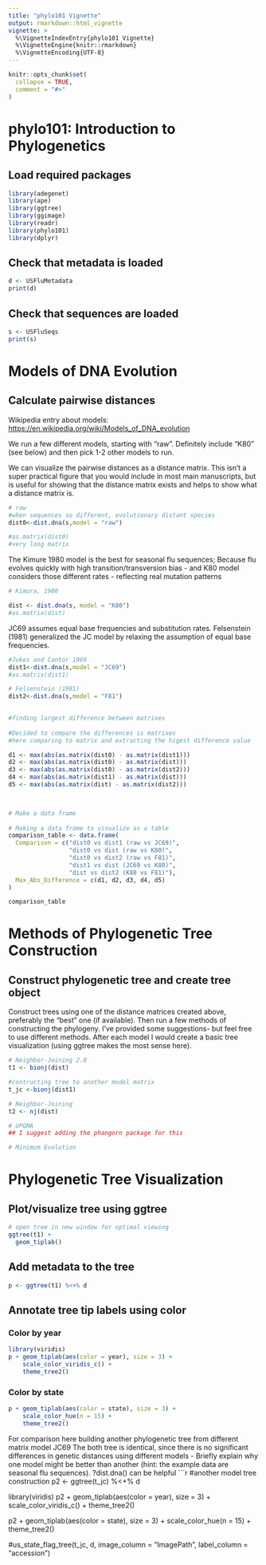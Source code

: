 ```yaml
---
title: "phylo101 Vignette"
output: rmarkdown::html_vignette
vignette: >
  %\VignetteIndexEntry{phylo101 Vignette}
  %\VignetteEngine{knitr::rmarkdown}
  %\VignetteEncoding{UTF-8}
---
```


```r
knitr::opts_chunk$set(
  collapse = TRUE,
  comment = "#>"
)
```

# phylo101: Introduction to Phylogenetics

## Load required packages

```r
library(adegenet)
library(ape)
library(ggtree)
library(ggimage)
library(readr)
library(phylo101)
library(dplyr)
```

## Check that metadata is loaded

```r
d <- USFluMetadata
print(d)
```

## Check that sequences are loaded

```r
s <- USFluSeqs
print(s)
```

# Models of DNA Evolution

## Calculate pairwise distances

Wikipedia entry about models: <https://en.wikipedia.org/wiki/Models_of_DNA_evolution>

We run a few different models, starting with "raw". Definitely include "K80" (see below) and then pick 1-2 other models to run. 

We can visualize the pairwise distances as a distance matrix. This isn't a super practical figure that you would include in most main manuscripts, but is useful for showing that the distance matrix exists and helps to show what a distance matrix is.


```r
# raw
#when sequences so different, evolutionary distant species
dist0<-dist.dna(s,model = "raw")

#as.matrix(dist0)
#very long matrix
```

The Kimure 1980 model is the best for seasonal flu sequences; Because flu evolves quickly
with high transition/transversion bias - and K80 model considers those different rates - reflecting real mutation patterns

```r
# Kimura, 1980

dist <- dist.dna(s, model = "K80")
#as.matrix(dist)
```

JC69 assumes equal base frequencies and substitution rates.
Felsenstein (1981) generalized the JC model by relaxing the assumption of equal base frequencies.

```r
#Jukes and Cantor 1969
dist1<-dist.dna(s,model = "JC69")
#as.matrix(dist1)

# Felsenstein (1981)
dist2<-dist.dna(s,model = "F81")

 
#finding largest difference between matrixes 
 
#Decided to compare the differences is matrixes
#here comparing to matrix and extracting the higest difference value

d1 <- max(abs(as.matrix(dist0) - as.matrix(dist1)))
d2 <- max(abs(as.matrix(dist0) - as.matrix(dist)))
d3 <- max(abs(as.matrix(dist0) - as.matrix(dist2)))
d4 <- max(abs(as.matrix(dist1) - as.matrix(dist)))
d5 <- max(abs(as.matrix(dist) - as.matrix(dist2)))


 
# Make a data frame
 
# Making a data frame to visualize as a table
comparison_table <- data.frame(
  Comparison = c("dist0 vs dist1 (raw vs JC69)",
                 "dist0 vs dist (raw vs K80)",
                 "dist0 vs dist2 (raw vs F81)",
                 "dist1 vs dist (JC69 vs K80)",
                 "dist vs dist2 (K80 vs F81)"),
  Max_Abs_Difference = c(d1, d2, d3, d4, d5)
)

comparison_table

```

# Methods of Phylogenetic Tree Construction

## Construct phylogenetic tree and create tree object

Construct trees using one of the distance matrices created above, preferably the "best" one (if available). Then run a few methods of constructing the phylogeny. I've provided some suggestions- but feel free to use different methods. After each model I would create a basic tree visualization (using ggtree makes the most sense here).

```r
# Neighbor-Joining 2.0
t1 <- bionj(dist)

#contructing tree to another model matrix
t_jc <-bionj(dist1)
```

```r
# Neighbor-Joining
t2 <- nj(dist)
```

```r
# UPGMA
## I suggest adding the phangorn package for this

```

```r
# Minimum Evolution

```

# Phylogenetic Tree Visualization

## Plot/visualize tree using ggtree

```r
# open tree in new window for optimal viewing
ggtree(t1) +
  geom_tiplab()
```

## Add metadata to the tree

```r
p <- ggtree(t1) %<+% d
```

## Annotate tree tip labels using color

### Color by year

```r
library(viridis)
p + geom_tiplab(aes(color = year), size = 3) +
    scale_color_viridis_c() +
    theme_tree2()
```

### Color by state

```r
p + geom_tiplab(aes(color = state), size = 3) +
    scale_color_hue(n = 15) +
    theme_tree2()
```

For comparison here building another phylogenetic tree from different matrix model JC69
The both tree is identical, since there is no significant differences in genetic distances using different models - 
Briefly explain why one model might be better than another (hint: the example data are seasonal flu sequences). ?dist.dna() can be helpful
```r
#another model tree construction
p2 <- ggtree(t_jc) %<+% d

library(viridis)
p2 + geom_tiplab(aes(color = year), size = 3) +
    scale_color_viridis_c() +
    theme_tree2()

p2 + geom_tiplab(aes(color = state), size = 3) +
    scale_color_hue(n = 15) +
    theme_tree2()

#us_state_flag_tree(t_jc, d, image_column = "ImagePath", label_column = "accession")
